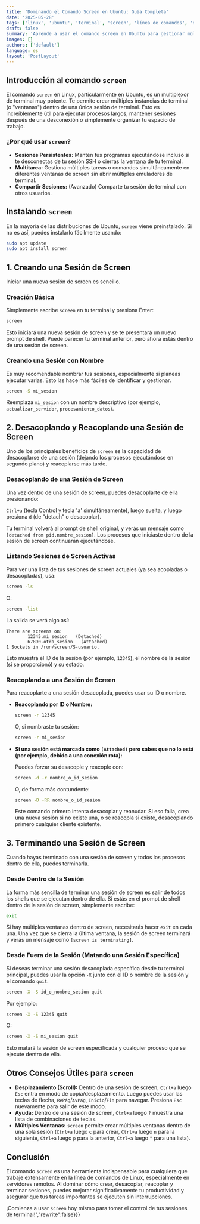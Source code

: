 ```yaml
---
title: 'Dominando el Comando Screen en Ubuntu: Guía Completa'
date: '2025-05-28'
tags: ['linux', 'ubuntu', 'terminal', 'screen', 'línea de comandos', 'devops']
draft: false
summary: 'Aprende a usar el comando screen en Ubuntu para gestionar múltiples sesiones de terminal. Esta guía cubre cómo crear, desacoplar, reacoplar y terminar sesiones de screen de manera eficiente.'
images: []
authors: ['default']
language: es
layout: 'PostLayout'
---
```


## Introducción al comando `screen`

El comando `screen` en Linux, particularmente en Ubuntu, es un multiplexor de terminal muy potente. Te permite crear múltiples instancias de terminal (o "ventanas") dentro de una única sesión de terminal. Esto es increíblemente útil para ejecutar procesos largos, mantener sesiones después de una desconexión o simplemente organizar tu espacio de trabajo.

### ¿Por qué usar `screen`?

*   **Sesiones Persistentes:** Mantén tus programas ejecutándose incluso si te desconectas de tu sesión SSH o cierras la ventana de tu terminal.
*   **Multitarea:** Gestiona múltiples tareas o comandos simultáneamente en diferentes ventanas de screen sin abrir múltiples emuladores de terminal.
*   **Compartir Sesiones:** (Avanzado) Comparte tu sesión de terminal con otros usuarios.

## Instalando `screen`

En la mayoría de las distribuciones de Ubuntu, `screen` viene preinstalado. Si no es así, puedes instalarlo fácilmente usando:

```bash
sudo apt update
sudo apt install screen
```

## 1. Creando una Sesión de Screen

Iniciar una nueva sesión de screen es sencillo.

### Creación Básica

Simplemente escribe `screen` en tu terminal y presiona Enter:

```bash
screen
```

Esto iniciará una nueva sesión de screen y se te presentará un nuevo prompt de shell. Puede parecer tu terminal anterior, pero ahora estás dentro de una sesión de screen.

### Creando una Sesión con Nombre

Es muy recomendable nombrar tus sesiones, especialmente si planeas ejecutar varias. Esto las hace más fáciles de identificar y gestionar.

```bash
screen -S mi_sesion
```

Reemplaza `mi_sesion` con un nombre descriptivo (por ejemplo, `actualizar_servidor`, `procesamiento_datos`).

## 2. Desacoplando y Reacoplando una Sesión de Screen

Uno de los principales beneficios de `screen` es la capacidad de desacoplarse de una sesión (dejando los procesos ejecutándose en segundo plano) y reacoplarse más tarde.

### Desacoplando de una Sesión de Screen

Una vez dentro de una sesión de screen, puedes desacoplarte de ella presionando:

`Ctrl+a` (tecla Control y tecla 'a' simultáneamente), luego suelta, y luego presiona `d` (de "detach" o desacoplar).

Tu terminal volverá al prompt de shell original, y verás un mensaje como `[detached from pid.nombre_sesion]`. Los procesos que iniciaste dentro de la sesión de screen continuarán ejecutándose.

### Listando Sesiones de Screen Activas

Para ver una lista de tus sesiones de screen actuales (ya sea acopladas o desacopladas), usa:

```bash
screen -ls
```

O:

```bash
screen -list
```

La salida se verá algo así:

```
There are screens on:
        12345.mi_sesion   (Detached)
        67890.otra_sesion   (Attached)
1 Sockets in /run/screen/S-usuario.
```

Esto muestra el ID de la sesión (por ejemplo, `12345`), el nombre de la sesión (si se proporcionó) y su estado.

### Reacoplando a una Sesión de Screen

Para reacoplarte a una sesión desacoplada, puedes usar su ID o nombre.

*   **Reacoplando por ID o Nombre:**

    ```bash
    screen -r 12345
    ```
    O, si nombraste tu sesión:
    ```bash
    screen -r mi_sesion
    ```

*   **Si una sesión está marcada como `(Attached)` pero sabes que no lo está (por ejemplo, debido a una conexión rota):**

    Puedes forzar su desacople y reacople con:
    ```bash
    screen -d -r nombre_o_id_sesion
    ```
    O, de forma más contundente:
    ```bash
    screen -D -RR nombre_o_id_sesion
    ```
    Este comando primero intenta desacoplar y reanudar. Si eso falla, crea una nueva sesión si no existe una, o se reacopla si existe, desacoplando primero cualquier cliente existente.

## 3. Terminando una Sesión de Screen

Cuando hayas terminado con una sesión de screen y todos los procesos dentro de ella, puedes terminarla.

### Desde Dentro de la Sesión

La forma más sencilla de terminar una sesión de screen es salir de todos los shells que se ejecutan dentro de ella. Si estás en el prompt de shell dentro de la sesión de screen, simplemente escribe:

```bash
exit
```

Si hay múltiples ventanas dentro de screen, necesitarás hacer `exit` en cada una. Una vez que se cierra la última ventana, la sesión de screen terminará y verás un mensaje como `[screen is terminating]`.

### Desde Fuera de la Sesión (Matando una Sesión Específica)

Si deseas terminar una sesión desacoplada específica desde tu terminal principal, puedes usar la opción `-X` junto con el ID o nombre de la sesión y el comando `quit`.

```bash
screen -X -S id_o_nombre_sesion quit
```

Por ejemplo:

```bash
screen -X -S 12345 quit
```
O:
```bash
screen -X -S mi_sesion quit
```

Esto matará la sesión de screen especificada y cualquier proceso que se ejecute dentro de ella.

## Otros Consejos Útiles para `screen`

*   **Desplazamiento (Scroll):** Dentro de una sesión de screen, `Ctrl+a` luego `Esc` entra en modo de copia/desplazamiento. Luego puedes usar las teclas de flecha, `RePág`/`AvPág`, `Inicio`/`Fin` para navegar. Presiona `Esc` nuevamente para salir de este modo.
*   **Ayuda:** Dentro de una sesión de screen, `Ctrl+a` luego `?` muestra una lista de combinaciones de teclas.
*   **Múltiples Ventanas:** `screen` permite crear múltiples ventanas dentro de una sola sesión (`Ctrl+a` luego `c` para crear, `Ctrl+a` luego `n` para la siguiente, `Ctrl+a` luego `p` para la anterior, `Ctrl+a` luego `"` para una lista).

## Conclusión

El comando `screen` es una herramienta indispensable para cualquiera que trabaje extensamente en la línea de comandos de Linux, especialmente en servidores remotos. Al dominar cómo crear, desacoplar, reacoplar y terminar sesiones, puedes mejorar significativamente tu productividad y asegurar que tus tareas importantes se ejecuten sin interrupciones.

¡Comienza a usar `screen` hoy mismo para tomar el control de tus sesiones de terminal!","rewrite":false}}}